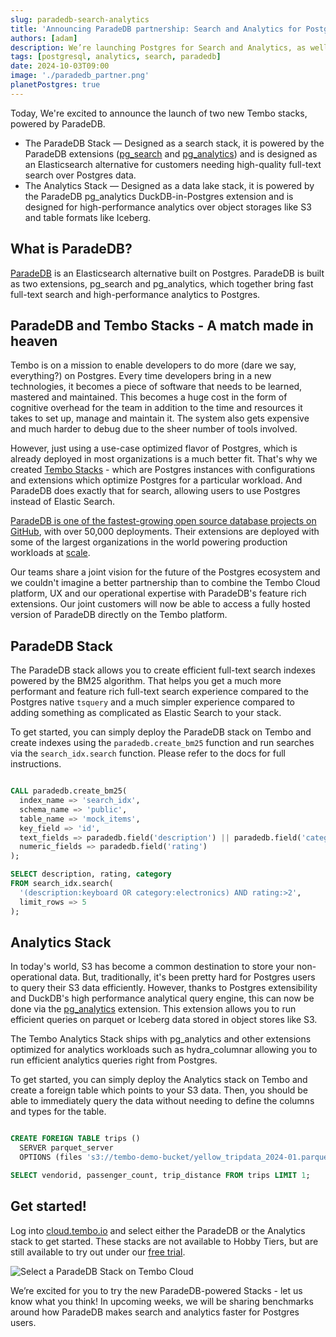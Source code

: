 ```yaml
---
slug: paradedb-search-analytics
title: 'Announcing ParadeDB partnership: Search and Analytics for Postgres'
authors: [adam]
description: We’re launching Postgres for Search and Analytics, as well as efficient analytics on cloud storage, powered by ParadeDB.
tags: [postgresql, analytics, search, paradedb]
date: 2024-10-03T09:00
image: './paradedb_partner.png'
planetPostgres: true
---
```


Today, We're excited to announce the launch of two new Tembo stacks, powered by ParadeDB.

-   The ParadeDB Stack — Designed as a search stack, it is powered by the ParadeDB extensions ([pg_search](https://github.com/paradedb/paradedb/tree/dev/pg_search) and [pg_analytics](https://github.com/paradedb/paradedb/tree/dev/pg_search)) and is designed as an Elasticsearch alternative for customers needing high-quality full-text search over Postgres data.
-   The Analytics Stack — Designed as a data lake stack, it is powered by the ParadeDB pg_analytics DuckDB-in-Postgres extension and is designed for high-performance analytics over object storages like S3 and table formats like Iceberg.

## What is ParadeDB?

[ParadeDB](https://www.paradedb.com/) is an Elasticsearch alternative built on Postgres. ParadeDB is built as two extensions, pg_search and pg_analytics, which together bring fast full-text search and high-performance analytics to Postgres.

## ParadeDB and Tembo Stacks - A match made in heaven

Tembo is on a mission to enable developers to do more (dare we say, everything?) on Postgres. Every time developers bring in a new technologies, it becomes a piece of software that needs to be learned, mastered and maintained. This becomes a huge cost in the form of cognitive overhead for the team in addition to the time and resources it takes to set up, manage and maintain it. The system also gets expensive and much harder to debug due to the sheer number of tools involved.

However, just using a use-case optimized flavor of Postgres, which is already deployed in most organizations is a much better fit. That's why we created [Tembo Stacks](https://tembo.io/blog/tembo-stacks-intro) - which are Postgres instances with configurations and extensions which optimize Postgres for a particular workload. And ParadeDB does exactly that for search, allowing users to use Postgres instead of Elastic Search. 

[ParadeDB is one of the fastest-growing open source database projects on GitHub](https://github.com/paradedb/paradedb), with over 50,000 deployments. Their extensions are deployed with some of the largest organizations in the world powering production workloads at [scale](https://www.paradedb.com/blog/case_study_alibaba).

Our teams share a joint vision for the future of the Postgres ecosystem and we couldn't imagine a better partnership than to combine the Tembo Cloud platform, UX and our operational expertise with ParadeDB's feature rich extensions. Our joint customers will now be able to access a fully hosted version of ParadeDB directly on the Tembo platform.

## ParadeDB Stack

The ParadeDB stack allows you to create efficient full-text search indexes powered by the BM25 algorithm. That helps you get a much more performant and feature rich full-text search experience compared to the Postgres native `tsquery` and a much simpler experience compared to adding something as complicated as Elastic Search to your stack.

To get started, you can simply deploy the ParadeDB stack on Tembo and create indexes using the `paradedb.create_bm25` function and run searches via the `search_idx.search` function. Please refer to the docs for full instructions.

```sql

CALL paradedb.create_bm25(
  index_name => 'search_idx',
  schema_name => 'public',
  table_name => 'mock_items',
  key_field => 'id',
  text_fields => paradedb.field('description') || paradedb.field('category'),
  numeric_fields => paradedb.field('rating')
);

SELECT description, rating, category
FROM search_idx.search(
  '(description:keyboard OR category:electronics) AND rating:>2',
  limit_rows => 5
);

```

## Analytics Stack

In today's world, S3 has become a common destination to store your non-operational data. But, traditionally, it's been pretty hard for Postgres users to query their S3 data efficiently. However, thanks to Postgres extensibility and DuckDB's high performance analytical query engine, this can now be done via the [pg_analytics](https://github.com/paradedb/pg_analytics) extension. This extension allows you to run efficient queries on parquet or Iceberg data stored in object stores like S3.

The Tembo Analytics Stack ships with pg_analytics and other extensions optimized for analytics workloads such as hydra_columnar allowing you to run efficient analytics queries right from Postgres.

To get started, you can simply deploy the Analytics stack on Tembo and create a foreign table which points to your S3 data. Then, you should be able to immediately query the data without needing to define the columns and types for the table.

```sql

CREATE FOREIGN TABLE trips ()
  SERVER parquet_server
  OPTIONS (files 's3://tembo-demo-bucket/yellow_tripdata_2024-01.parquet');

SELECT vendorid, passenger_count, trip_distance FROM trips LIMIT 1;

```  

## Get started!

Log into [cloud.tembo.io](https://cloud.tembo.io/) and select either the ParadeDB or the Analytics stack to get started. These stacks are not available to Hobby Tiers, but are still available to try out under our [free trial](https://tembo.io/docs/product/cloud/free-trial).

<img src='/paradedb.png' alt='Select a ParadeDB Stack on Tembo Cloud' />

We’re excited for you to try the new ParadeDB-powered Stacks - let us know what you think! In upcoming weeks, we will be sharing benchmarks around how ParadeDB makes search and analytics faster for Postgres users.

